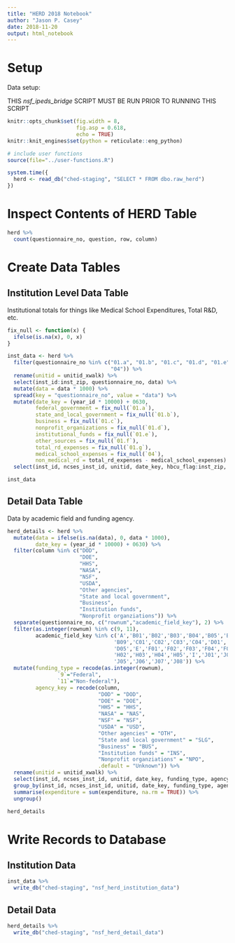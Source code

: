 ```yaml
---
title: "HERD 2018 Notebook"
author: "Jason P. Casey"
date: 2018-11-20
output: html_notebook
---
```


# Setup

Data setup:




THIS _nsf_ipeds_bridge_ SCRIPT MUST BE RUN PRIOR TO RUNNING THIS SCRIPT





```r
knitr::opts_chunk$set(fig.width = 8,
                      fig.asp = 0.618,
                      echo = TRUE)
knitr::knit_engines$set(python = reticulate::eng_python)

# include user functions
source(file="../user-functions.R")

system.time({
  herd <- read_db("ched-staging", "SELECT * FROM dbo.raw_herd")
})
```

# Inspect Contents of HERD Table

```r
herd %>%
  count(questionnaire_no, question, row, column)
```

# Create Data Tables

## Institution Level Data Table

Institutional totals for things like Medical School Expenditures, Total R&D, etc.

```r
fix_null <- function(x) {
  ifelse(is.na(x), 0, x)
}

inst_data <- herd %>%
  filter(questionnaire_no %in% c("01.a", "01.b", "01.c", "01.d", "01.e", "01.f", "01.g",
                                 "04")) %>%
  rename(unitid = unitid_xwalk) %>%
  select(inst_id:inst_zip, questionnaire_no, data) %>%
  mutate(data = data * 1000) %>%
  spread(key = "questionnaire_no", value = "data") %>%
  mutate(date_key = (year_id * 10000) + 0630,
         federal_government = fix_null(`01.a`),
         state_and_local_government = fix_null(`01.b`),
         business = fix_null(`01.c`),
         nonprofit_organizations = fix_null(`01.d`),
         institutional_funds = fix_null(`01.e`),
         other_sources = fix_null(`01.f`),
         total_rd_expenses = fix_null(`01.g`),
         medical_school_expenses = fix_null(`04`),
         non_medical_rd = total_rd_expenses - medical_school_expenses) %>%
  select(inst_id, ncses_inst_id, unitid, date_key, hbcu_flag:inst_zip, federal_government:non_medical_rd)

inst_data
```

## Detail Data Table

Data by academic field and funding agency.

```r
herd_details <- herd %>%
  mutate(data = ifelse(is.na(data), 0, data * 1000),
         date_key = (year_id * 10000) + 0630) %>%
  filter(column %in% c("DOD",
                       "DOE",
                       "HHS",
                       "NASA",
                       "NSF",
                       "USDA",
                       "Other agencies",
                       "State and local government",
                       "Business",
                       "Institution funds",
                       "Nonprofit organziations")) %>%
  separate(questionnaire_no, c("rownum","academic_field_key"), 2) %>%
  filter(as.integer(rownum) %in% c(9, 11),
         academic_field_key %in% c('A','B01','B02','B03','B04','B05','B06','B07','B08',
                                  'B09','C01','C02','C03','C04','D01','D02','D03','D04',
                                  'D05','E','F01','F02','F03','F04','F05','G','H01',
                                  'H02','H03','H04','H05','I','J01','J02','J03','J04',
                                  'J05','J06','J07','J08')) %>%
  mutate(funding_type = recode(as.integer(rownum),
                `9`="Federal",
                `11`="Non-federal"),
         agency_key = recode(column,
                             "DOD" = "DOD",
                             "DOE" = "DOE",
                             "HHS" = "HHS",
                             "NASA" = "NAS",
                             "NSF" = "NSF",
                             "USDA" = "USD",
                             "Other agencies" = "OTH",
                             "State and local government" = "SLG",
                             "Business" = "BUS",
                             "Institution funds" = "INS",
                             "Nonprofit organziations" = "NPO",
                             .default = "Unknown")) %>%
  rename(unitid = unitid_xwalk) %>%
  select(inst_id, ncses_inst_id, unitid, date_key, funding_type, agency_key, academic_field_key, expenditure = data)  %>%
  group_by(inst_id, ncses_inst_id, unitid, date_key, funding_type, agency_key, academic_field_key) %>%
  summarise(expenditure = sum(expenditure, na.rm = TRUE)) %>%
  ungroup()

herd_details
```

# Write Records to Database

## Institution Data

```r
inst_data %>%
  write_db("ched-staging", "nsf_herd_institution_data")
```

## Detail Data

```r
herd_details %>%
  write_db("ched-staging", "nsf_herd_detail_data")
```



